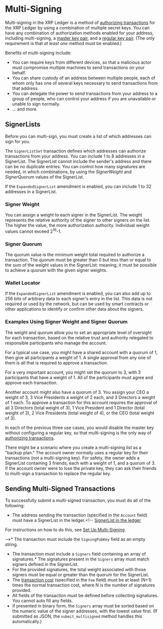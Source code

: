 
# Multi-Signing

Multi-signing in the XRP Ledger is a method of [authorizing transactions](transactions.md#authorizing-transactions) for the XRP Ledger by using a combination of multiple secret keys. You can have any combination of authorization methods enabled for your address, including multi-signing, a [master key pair](../accounts/cryptographic-keys.md#master-key-pair), and a [regular key pair](../accounts/cryptographic-keys.md#regular-key-pair). (The only requirement is that _at least one_ method must be enabled.)

Benefits of multi-signing include:

* You can require keys from different devices, so that a malicious actor must compromise multiple machines to send transactions on your behalf.
* You can share custody of an address between multiple people, each of whom only has one of several keys necessary to send transactions from that address.
* You can delegate the power to send transactions from your address to a group of people, who can control your address if you are unavailable or unable to sign normally.
* ... and more.

## SignerLists

Before you can multi-sign, you must create a list of which addresses can sign for you.

The `SignerListSet` transaction defines which addresses can authorize transactions from your address. You can include 1 to 8 addresses in a SignerList. The SignerList cannot include the sender's address and there can be no duplicate entries. You can control how many signatures are needed, in which combinations, by using the *SignerWeight* and *SignerQuorum* values of the SignerList.

If the `ExpandedSignerList` amendment <IconNotEnabled/> is enabled, you can include 1 to 32 addresses in a SignerList.

### Signer Weight

You can assign a weight to each signer in the SignerList. The weight represents the relative authority of the signer to other signers on the list. The higher the value, the more authorization authority. Individual weight values cannot exceed 2<sup>16</sup>-1.

### Signer Quorum

The quorum value is the minimum weight total required to authorize a transaction. The quorum must be greater than 0 but less than or equal to the sum of the weight values in the SignerList: meaning, it must be possible to achieve a quorum with the given signer weights.

### Wallet Locator

If the `ExpandedSignerList` amendment <IconNotEnabled/> is enabled, you can also add up to 256 bits of arbitrary data to each signer's entry in the list. This data is not required or used by the network, but can be used by smart contracts or other applications to identify or confirm other data about the signers.

### Examples Using Signer Weight and Signer Quorum

The weight and quorum allow you to set an appropriate level of oversight for each transaction, based on the relative trust and authority relegated to responsible participants who manage the account.

For a typical use case, you might have a shared account with a quorum of 1, then give all participants a weight of 1. A single approval from any one of them is all that is required to approve a transaction.

For a very important account, you might set the quorum to 3, with 3 participants that have a weight of 1. All of the participants must agree and approve each transaction.

Another account might also have a quorum of 3. You assign your CEO a weight of 3, 3 Vice Presidents a weight of 2 each, and 3 Directors a weight of 1 each. To approve a transaction for this account requires the approval of all 3 Directors (total weight of 3), 1 Vice President and 1 Director (total weight of 3), 2 Vice Presidents (total weight of 4), or the CEO (total weight of 3).

In each of the previous three use cases, you would disable the master key without configuring a regular key, so that multi-signing is the only way of [authorizing transactions](transactions.md#authorizing-transactions).

There might be a scenario where you create a multi-signing list as a "backup plan." The account owner normally uses a regular key for their transactions (not a multi-signing key). For safety, the owner adds a SignerList containing 3 friends, each with a weight of 1, and a quorum of 3. If the account owner were to lose the private key, they can ask their friends to multi-sign a transaction to replace the regular key.


## Sending Multi-Signed Transactions

To successfully submit a multi-signed transaction, you must do all of the following:

* The address sending the transaction (specified in the `Account` field) must have a SignerList in the ledger.<!--
 [SignerList in the ledger](signerlist.html)

For instructions on how to do this, see [Set Up Multi-Signing](set-up-multi-signing.html).

-->* The transaction must include the `SigningPubKey` field as an empty string.
* The transaction must include a `Signers` field containing an array of signatures.<!--
 ](transaction-common-fields.html#signers-field)
 -->* The signatures present in the `Signers` array must match signers defined in the SignerList.
* For the provided signatures, the total weight associated with those signers must be equal or greater than the quorum for the SignerList.
* The [transaction cost](transaction-cost.md) (specified in the `Fee` field) must be at least (N+1) times the normal transaction cost, where N is the number of signatures provided.
* All fields of the transaction must be defined before collecting signatures. You cannot auto fill any fields.<!-- [auto-fill](transaction-common-fields.html#auto-fillable-fields) -->
* If presented in binary form, the `Signers` array must be sorted based on the numeric value of the signer addresses, with the lowest value first. (If submitted as JSON, the `submit_multisigned` method handles this automatically.)

<!--
## See Also

- **Tutorials:**
    - [Set Up Multi-Signing](set-up-multi-signing.html)
    - [Send a Multi-Signed Transaction](send-a-multi-signed-transaction.html)
- **Concepts:**
    - [Cryptographic Keys](cryptographic-keys.html)
    - [Special Transaction Cost for Multi-signed transactions](transaction-cost.html#special-transaction-costs)
- **References:**
    - [SignerListSet transaction][]
    - [SignerList object](signerlist.html)
    - [sign_for method][]
    - [submit_multisigned method][]
-->
